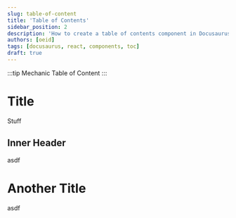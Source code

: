 ```yaml
---
slug: table-of-content
title: 'Table of Contents'
sidebar_position: 2
description: 'How to create a table of contents component in Docusaurus.'
authors: [oeid]
tags: [docusaurus, react, components, toc]
draft: true
---
```



:::tip Mechanic 
Table of Content
:::

<TOCInline toc={toc}/>

# Title

Stuff

## Inner Header

asdf

# Another Title

asdf